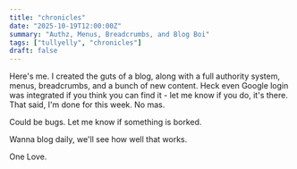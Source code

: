 ```yaml
---
title: "chronicles"
date: "2025-10-19T12:00:00Z"
summary: "Authz, Menus, Breadcrumbs, and Blog Boi"
tags: ["tullyelly", "chronicles"]
draft: false
---
```


Here's me. I created the guts of a blog, along with a full authority system, menus, breadcrumbs, and a bunch of new content. Heck even Google login was integrated if you think you can find it - let me know if you do, it's there. That said, I'm done for this week. No mas.

Could be bugs. Let me know if something is borked.

Wanna blog daily, we'll see how well that works.

One Love.
